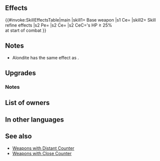 {{Weapon Infobox
|tagid=SID_エタルド
|weaponType=Sword
|userVersion1=Weapon
|userVersion2=Gleam
|might=16
|range=1
|effect=Unit can counterattack regardless of foe's range.
|cost=400
|exclusive=1
|statModifiers=0,16,0,0,0
|required=Silver Sword
|refinePaths=default
|refineSP=400
|refineMedals=500
|refineDews=200
|tagidExtraSkill1=奥
|cooldownSkill1=-1
|effectSkill1=Accelerates Special trigger (cooldown count-1).<br>At start of combat, if unit's HP ≥ 25%, grants Atk/Spd/Def/Res+4.
|iconSkill1=Killer All W.png
|properties=random_owner
}}
==Effects==
{{#invoke:SkillEffectsTable|main
|skill1={{SCi|weapon}} Base weapon
|s1 Ce={{Eft|Distant Counter}}
|skill2={{Si|Alondite|refine=Skill1}} Skill refine effects
|s2 Pe={{Eft|Accelerates Special}}
|s2 Ce={{Eft|Temporary buffs|Atk/Spd/Def/Res|4}}
|s2 CeC={{Tgt|Unit}}'s HP ≥ 25%<br>at start of combat
}}
==Notes==
* Alondite has the same effect as {{St|Distant Counter}}.
==Upgrades==
{{Weapon Upgrade List}}
===Notes===
{{Temporary buffs}}
==List of owners==
{{Skill Hero List}}
==In other languages==
{{OtherLanguages
|japanese=エタルド
|german=Alondite
|spanishEU=Alondite
|spanishLA=Alondite
|french=Alondite
|italian=Alondite
|chineseTW=艾塔爾德
|portuguese=Alondite
}}
==See also==
{{See also skills|cond=WikiName LIKE '%alondite%' OR (Description LIKE '%counterattack regardless%at start of combat%if unit_s HP ≥ ___, grants Atk/Spd/Def/Res+_%' OR Description LIKE '%at start of combat%if unit_s HP ≥ ___, grants Atk/Spd/Def/Res+_%counterattack regardless%') AND Exclusive='1'}}
* [[Weapons with Distant Counter]]
* [[Weapons with Close Counter]]
{{Weapons Navbox}}